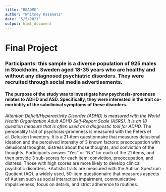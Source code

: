 ```yaml
---
title: "README"
author: "Whitney Kasenetz"
date: "5/5/2021"
output: html_document
---
```

# Final Project

###  Participants: this sample is a diverse population of 925 males in Stockholm, Sweden aged 18-35 years who are healthy and without any diagnosed psychiatric disorders. They were recruited through social media advertisements.

#### The purpose of the study was to investigate how psychosis-proneness relates to ADHD and ASD. Specifically, they were interested in the trait co-morbidity of the subclinical symptoms of these disorders.

*Attention Deficit/Hyperactivity Disorder (ADHD) is measured with the World Health Organization Adult ADHD Self-Report Scale (ASRS). It is an 18 question measure that is often used as a diagnostic tool for ADHD.
*The personality trait of psychosis-proneness is measured with the Peters et al. Delusion Inventory. It is a 21-item questionnaire that measures delusional ideation and the perceived intensity of 3 known factors: preoccupation with delusional thoughts, distress about those thoughts, and conviction of the thoughts. Participants answer "Yes" or "No" for each of the 21 items, and then provide 3 sub-scores for each item: conviction, preoccupation, and distress. Those with high scores are more likely to develop clinical psychotic disorders. 
*Autistic traits are measured with the Autism Spectrum Quotient (AQ), a widely used, 50-item questionnaire that measures aspects of Autism such as social interaction impairment, communicative impulsiveness, focus on details, and strict adherence to routines. 

